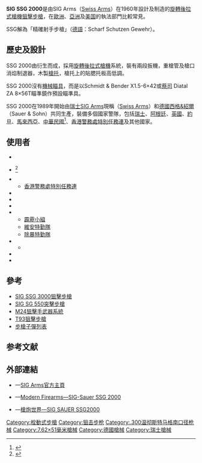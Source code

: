 {{noteTA
|G1=軍事
|G2=長度單位
|G3=Firearms
}}
{{Infobox Weapon
|name= SIG SAUER SSG 2000
|image= 
|image_size= 
|caption= '''SSG 2000'''
|origin= {{flagcountry|Federal Republic of Germany}}<br />{{flagcountry|Switzerland}}
|type= [[手動槍機|栓式]][[狙擊步槍|狙擊步槍]]
<!-- Type selection -->
|is_ranged=yes
|is_bladed=
|is_explosive=
|is_artillery=
|is_vehicle=
<!-- Service history -->
|service= 
|used_by= [[瑞士|瑞士]]、[[阿根廷|阿根廷]]、[[英国|英国]]、<br />[[約旦|約旦]]、[[馬來西亞|馬來西亞]]、 [[中華民國|中華民國]]、[[香港|香港]]及其他国家
|wars= 
<!-- Production history -->
|designer= 
|design_date= 1960年
|manufacturer=[[SIG_Arms|SIG Arms]]（现稱[[Swiss_Arms|Swiss Arms]]）
|production_date= 1960年—
|number= 
|variants= 
<!-- General specifications -->
|weight= 空槍、連瞄準鏡：6.6[[千克|公斤]]（14.55磅）
|length= 1,210毫米（47.64英吋）
|part_length= 610毫米（24.02英吋）
|crew=
<!-- Ranged weapon specifications --> 
|cartridge= [[.300_Winchester_Magnum|.300溫徹斯特馬格南]]<br />[[7.62×51mm_NATO|7.62×51毫米]]<br />瑞士7.5×55毫米
|caliber= 
|action= [[手動槍機|旋轉後拉式槍機]]
|rate= 
|velocity= 
|range= 瑞士7.5×55毫米、7.62×51毫米：1,000-{zh-hans:米;zh-hant:米;zh-tw:公尺}-<br />.300溫徹斯特馬格南：1,100-{zh-hans:米;zh-hant:米;zh-tw:公尺}-
|max_range= 
|feed= 4發，可分離式[[彈匣|彈匣]]
|sights= Schmidt & Bender X1.5-6×42或[[蔡司|蔡司]] Diatal ZA 8×56T瞄準鏡
<!-- Artillery specifications -->
|breech=
|recoil=
|carriage=
|elevation=
|traverse=
<!-- Bladed weapon specifications --> 
|blade_type=
|hilt_type=
|head_type=
|haft_type=
<!-- Explosive specifications --> 
|diameter=
|filling=
|filling_weight=
|detonation=
|yield=
}}
'''SIG SSG 2000'''是由SIG Arms（[[Swiss_Arms|Swiss Arms]]）在1960年設計及制造的[[手動槍機|旋轉後拉式槍機]][[狙擊步槍|狙擊步槍]]，在[[歐洲|歐洲]]、[[亞洲|亞洲]]及[[美国|美国]]的執法部門比較常見。

SSG解為「精確射手步槍」（[[德語|德語]]：Scharf Schutzen Gewehr）。

== 歷史及設計 ==
SSG 2000由{{link-en|Sauer 80/90靶槍|Sauer 90}}衍生而成，採用[[手動槍機|旋轉後拉式槍機]]系統，裝有兩段扳機，重槍管及槍口消焰制退器，木製[[槍托|槍托]]，槍托上的貼腮托板高低調。

SSG 2000沒有[[機械瞄具|機械瞄具]]，而是以Schmidt & Bender X1.5-6×42或[[蔡司|蔡司]] Diatal ZA 8×56T瞄準鏡作預設瞄準具。

SSG 2000在1989年開始由[[瑞士|瑞士]][[SIG_Arms|SIG Arms]]現稱（[[Swiss_Arms|Swiss Arms]]）和[[德國|德國]][[西格&紹爾|西格&紹爾]]（Sauer & Sohn）共同生產，裝備多個國家警隊，包括[[瑞士|瑞士]]、[[阿根廷|阿根廷]]、[[英國|英國]]、[[約旦|約旦]]、[[馬來西亞|馬來西亞]]、[[中華民國|中華民國]]<ref>{{Cite web |url=http://www.ptpolice.gov.tw/_Teams/mobile/CmsShow.aspx?Parm=200718112014797,2006112110379234,5 |title=存档副本 |accessdate=2008-01-04 |archive-date=2008-05-18 |archive-url=https://web.archive.org/web/20080518081632/http://www.ptpolice.gov.tw/_teams/mobile/CmsShow.aspx?Parm=200718112014797%2C2006112110379234%2C5 |dead-url=yes }}</ref>、[[香港警務處|香港警務處]][[特別任務連|特別任務連]]及其他國家。

== 使用者 ==
* {{flagcountry|Argentina}}
* {{flagcountry|Germany}}<ref>{{Cite web |url=https://sites.google.com/site/worldinventory/wiw_eu_germany |title=存档副本 |accessdate=2016-02-22 |archive-date=2016-03-07 |archive-url=https://web.archive.org/web/20160307110745/https://sites.google.com/site/worldinventory/wiw_eu_germany |dead-url=no }}</ref>
* {{flagcountry|Hong Kong}}
** [[香港警務處|香港警務處]][[特別任務連|特別任務連]]
* {{flagcountry|Hungary}}
* {{flagcountry|Jordan}}
* {{flagcountry|Malaysia}}
* {{flagcountry|Republic of China}}
** [[中華民國特種警察|霹靂小組]]
** [[維安特勤隊|維安特勤隊]]
** [[除暴特勤隊|除暴特勤隊]]
* {{flagcountry|Spain}}
** {{tsl|en|National Police Corps|西班牙國家警察}}{{tsl|en|Grupo Especial de Operaciones|特別行動組 (西班牙)|特別行動組}}
* {{flagcountry|Switzerland}}
* {{flagcountry|United Kingdom}}

== 參考 ==
* [[SIG_SSG_3000狙擊步槍|SIG SSG 3000狙擊步槍]]
* [[SIG_SG_550突擊步槍|SIG SG 550突擊步槍]]
* [[M24狙擊手武器系統|M24狙擊手武器系統]]
* [[T93狙擊步槍|T93狙擊步槍]]
* [[步槍子彈列表|步槍子彈列表]]

== 参考文献 ==
<div class="references-small">
<references />
</div>

== 外部連結 ==
* {{en icon}}—[https://web.archive.org/web/20070405195751/http://www.sigarms.com/Default.aspx SIG Arms官方主頁]
* {{en icon}}—[https://web.archive.org/web/20090220165546/http://world.guns.ru/sniper/sn39-e.htm Modern Firearms—SIG-Sauer SSG 2000]
* {{zh icon}}—[http://pewpewpew.work/sigsauer/ssg2k3k/SSG2000.htm 槍炮世界—SIG SAUER SSG2000]{{Wayback|url=http://pewpewpew.work/sigsauer/ssg2k3k/SSG2000.htm |date=20200221162929 }}

[[Category:栓動式步槍|Category:栓動式步槍]]
[[Category:狙击步枪|Category:狙击步枪]]
[[Category:.300温彻斯特马格南口径枪械|Category:.300温彻斯特马格南口径枪械]]
[[Category:7.62×51毫米槍械|Category:7.62×51毫米槍械]]
[[Category:德國槍械|Category:德國槍械]]
[[Category:瑞士槍械|Category:瑞士槍械]]